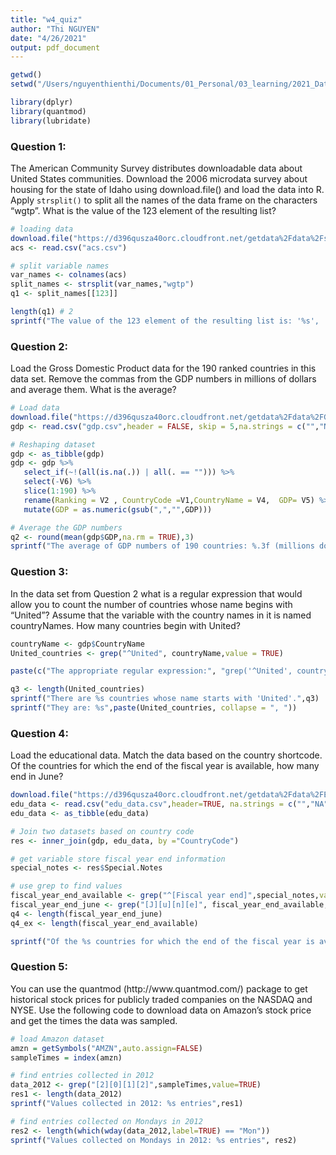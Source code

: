 ```yaml
---
title: "w4_quiz"
author: "Thi NGUYEN"
date: "4/26/2021"
output: pdf_document
---
```


```r
getwd()
setwd("/Users/nguyenthienthi/Documents/01_Personal/03_learning/2021_Data_Science_Coursera/datasciencecoursera/course3")

library(dplyr)
library(quantmod)
library(lubridate)
```

### Question 1: 
The American Community Survey distributes downloadable data about United States communities. Download the 2006 microdata survey about housing for the state of Idaho using download.file() and load the data into R. 
Apply `strsplit()` to split all the names of the data frame on the characters "wgtp". What is the value of the 123 element of the resulting list?

```r
# loading data
download.file("https://d396qusza40orc.cloudfront.net/getdata%2Fdata%2Fss06hid.csv","acs.csv")
acs <- read.csv("acs.csv")
```

```r
# split variable names
var_names <- colnames(acs)
split_names <- strsplit(var_names,"wgtp")
q1 <- split_names[[123]]

length(q1) # 2
sprintf("The value of the 123 element of the resulting list is: '%s', '%s'", q1[1],q1[2])
```

### Question 2: 
Load the Gross Domestic Product data for the 190 ranked countries in this data set.
Remove the commas from the GDP numbers in millions of dollars and average them. What is the average?
```r
# Load data
download.file("https://d396qusza40orc.cloudfront.net/getdata%2Fdata%2FGDP.csv","gdp.csv")
gdp <- read.csv("gdp.csv",header = FALSE, skip = 5,na.strings = c("","NA"),nrows = 231)
```


```r
# Reshaping dataset
gdp <- as_tibble(gdp)
gdp <- gdp %>%
   select_if(~!(all(is.na(.)) | all(. == ""))) %>%
   select(-V6) %>%
   slice(1:190) %>%
   rename(Ranking = V2 , CountryCode =V1,CountryName = V4,  GDP= V5) %>%
   mutate(GDP = as.numeric(gsub(",","",GDP)))

# Average the GDP numbers
q2 <- round(mean(gdp$GDP,na.rm = TRUE),3)
sprintf("The average of GDP numbers of 190 countries: %.3f (millions dollar)",q2)

```

### Question 3:
In the data set from Question 2 what is a regular expression that would allow you to count the number of countries whose name begins with "United"? Assume that the variable with the country names in it is named countryNames. How many countries begin with United?

```r
countryName <- gdp$CountryName
United_countries <- grep("^United", countryName,value = TRUE)

paste(c("The appropriate regular expression:", "grep('^United', countryName,value = TRUE)"),collapse = " ")

q3 <- length(United_countries)
sprintf("There are %s countries whose name starts with 'United'.",q3)
sprintf("They are: %s",paste(United_countries, collapse = ", "))
```

### Question 4:
Load the educational data.
Match the data based on the country shortcode. Of the countries for which the end of the fiscal year is available, how many end in June?
```r
download.file("https://d396qusza40orc.cloudfront.net/getdata%2Fdata%2FEDSTATS_Country.csv","edu_data.csv")
edu_data <- read.csv("edu_data.csv",header=TRUE, na.strings = c("","NA"))
edu_data <- as_tibble(edu_data)
```


```r
# Join two datasets based on country code
res <- inner_join(gdp, edu_data, by ="CountryCode")

# get variable store fiscal year end information
special_notes <- res$Special.Notes

# use grep to find values
fiscal_year_end_available <- grep("^[Fiscal year end]",special_notes,value=TRUE)
fiscal_year_end_june <- grep("[J][u][n][e]", fiscal_year_end_available, value=TRUE)
q4 <- length(fiscal_year_end_june)
q4_ex <- length(fiscal_year_end_available)

sprintf("Of the %s countries for which the end of the fiscal year is available, there are %s that end in June.",q4_ex, q4)
```

### Question 5:
You can use the quantmod (http://www.quantmod.com/) package to get historical stock prices for publicly traded companies on the NASDAQ and NYSE. Use the following code to download data on Amazon's stock price and get the times the data was sampled.

```r
# load Amazon dataset
amzn = getSymbols("AMZN",auto.assign=FALSE)
sampleTimes = index(amzn)

# find entries collected in 2012
data_2012 <- grep("[2][0][1][2]",sampleTimes,value=TRUE)
res1 <- length(data_2012)
sprintf("Values collected in 2012: %s entries",res1)

# find entries collected on Mondays in 2012
res2 <- length(which(wday(data_2012,label=TRUE) == "Mon"))
sprintf("Values collected on Mondays in 2012: %s entries", res2)

```

